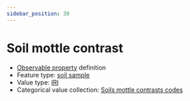 ```yaml
---
sidebar_position: 30
---
```



# Soil mottle contrast

- [Observable property](/viewers/dawe-vocabs?uri=https://linked.data.gov.au/def/nrm/922aa129-61d2-499e-9f2b-d57f3617737c) definition
- Feature type: [soil sample](http://linked.data.gov.au/def/tern-cv/06461021-a6c2-4175-9651-23653c2b9116)
- Value type: [IRI](https://w3id.org/tern/ontologies/tern/IRI)
- Categorical value collection: [Soils mottle contrasts codes](/viewers/dawe-vocabs?uri=https://linked.data.gov.au/def/nrm/a0f8cc94-abbd-482b-8947-6017bc5f55e5)

<Example protocolModule="soil-pit-characterization" observableProperty="https://linked.data.gov.au/def/nrm/922aa129-61d2-499e-9f2b-d57f3617737c" />
